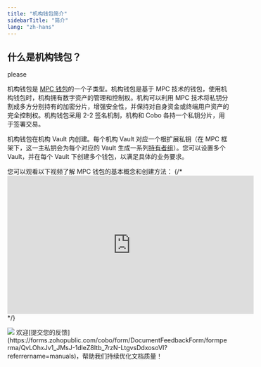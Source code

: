 ```yaml
---
title: "机构钱包简介"
sidebarTitle: "简介"
lang: "zh-hans"
---
```


## 什么是机构钱包？
please

机构钱包是 [MPC 钱包](/en/portal/mpc-wallets/introduction)的一个子类型。机构钱包是基于 MPC 技术的钱包，使用机构钱包时，机构拥有数字资产的管理和控制权。机构可以利用 MPC 技术将私钥分割成多方分别持有的加密分片，增强安全性，并保持对自身资金或终端用户资产的完全控制权。机构钱包采用 2-2 签名机制，机构和 Cobo 各持一个私钥分片，用于签署交易。

机构钱包在机构 Vault 内创建。每个机构 Vault 对应一个根扩展私钥（在 MPC 框架下，这一主私钥会为每个对应的 Vault 生成一系列[持有者组](/cn/portal/mpc-wallets/ocw/create-key-share-groups)）。您可以设置多个 Vault，并在每个 Vault 下创建多个钱包，以满足具体的业务要求。

您可以观看以下视频了解 MPC 钱包的基本概念和创建方法：
{/* <iframe width="560" height="315" src="https://www.youtube.com/embed/ELPC9_VP8tA?si=_augjNzp2oIzbliq" title="YouTube video player" frameborder="0" allow="accelerometer; autoplay; clipboard-write; encrypted-media; gyroscope; picture-in-picture; web-share" referrerpolicy="strict-origin-when-cross-origin" allowfullscreen></iframe> */}

<img src="/cn/images/mpc-wallet/OCW.svg"/>
<Tip>欢迎[提交您的反馈](https://forms.zohopublic.com/cobo/form/DocumentFeedbackForm/formperma/QvLOhxJv1_JMsJ-1dleZ8Itb_7rzN-LtgvsDdxosoVI?referrername=manuals)，帮助我们持续优化文档质量！</Tip>